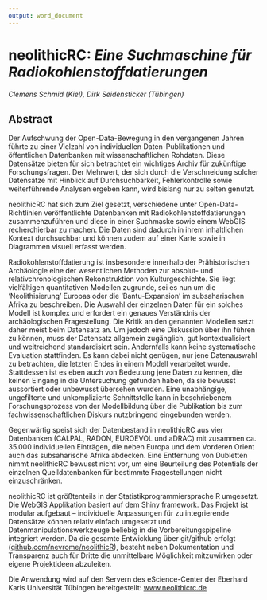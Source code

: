 ```yaml
---
output: word_document
---
```


# neolithicRC: *Eine Suchmaschine für Radiokohlenstoffdatierungen*

*Clemens Schmid (Kiel), Dirk Seidensticker (Tübingen)*

## Abstract

Der Aufschwung der Open-Data-Bewegung in den vergangenen Jahren führte zu einer Vielzahl von individuellen Daten-Publikationen und öffentlichen Datenbanken mit wissenschaftlichen Rohdaten. Diese Datensätze bieten für sich betrachtet ein wichtiges Archiv für zukünftige Forschungsfragen. Der Mehrwert, der sich durch die Verschneidung solcher Datensätze mit Hinblick auf Durchsuchbarkeit, Fehlerkontrolle sowie weiterführende Analysen ergeben kann, wird bislang nur zu selten genutzt.

neolithicRC hat sich zum Ziel gesetzt, verschiedene unter Open-Data-Richtlinien veröffentlichte Datenbanken mit Radiokohlenstoffdatierungen zusammenzuführen und diese in einer Suchmaske sowie einem WebGIS recherchierbar zu machen. Die Daten sind dadurch in ihrem inhaltlichen Kontext durchsuchbar und können zudem auf einer Karte sowie in Diagrammen visuell erfasst werden.

Radiokohlenstoffdatierung ist insbesondere innerhalb der Prähistorischen Archäologie eine der wesentlichen Methoden zur absolut- und relativchronologischen Rekonstruktion von Kulturgeschichte. Sie liegt vielfältigen quantitativen Modellen zugrunde, sei es nun um die 'Neolithisierung' Europas oder die 'Bantu-Expansion' im subsaharischen Afrika zu beschreiben. Die Auswahl der einzelnen Daten für ein solches Modell ist komplex und erfordert ein genaues Verständnis der archäologischen Fragestellung. Die Kritik an den genannten Modellen setzt daher meist beim Datensatz an. Um jedoch eine Diskussion über ihn führen zu können, muss der Datensatz allgemein zugänglich, gut kontextualisiert und weitreichend standardisiert sein. Andernfalls kann keine systematische Evaluation stattfinden. Es kann dabei nicht genügen, nur jene Datenauswahl zu betrachten, die letzten Endes in einem Modell verarbeitet wurde. Stattdessen ist es eben auch von Bedeutung jene Daten zu kennen, die keinen Eingang in die Untersuchung gefunden haben, da sie bewusst aussortiert oder unbewusst übersehen wurden. Eine unabhängige, ungefilterte und unkomplizierte Schnittstelle kann in beschriebenem Forschungsprozess von der Modellbildung über die Publikation bis zum fachwissenschaftlichen Diskurs nutzbringend eingebunden werden.

Gegenwärtig speist sich der Datenbestand in neolithicRC aus vier Datenbanken (CALPAL, RADON, EUROEVOL und aDRAC) mit zusammen ca. 35.000 individuellen Einträgen, die neben Europa und dem Vorderen Orient auch das subsaharische Afrika abdecken. Eine Entfernung von Dubletten nimmt neolithicRC bewusst nicht vor, um eine Beurteilung des Potentials der einzelnen Quelldatenbanken für bestimmte Fragestellungen nicht einzuschränken.

neolithicRC ist größtenteils in der Statistikprogrammiersprache R umgesetzt. Die WebGIS Applikation basiert auf dem Shiny framework. Das Projekt ist modular aufgebaut -- individuelle Anpassungen für zu integrierende Datensätze können relativ einfach umgesetzt und Datenmanipulationswerkzeuge beliebig in die Vorbereitungspipeline integriert werden. Da die gesamte Entwicklung über git/github erfolgt ([github.com/nevrome/neolithicR](https://github.com/nevrome/neolithicR)), besteht neben Dokumentation und Transparenz auch für Dritte die unmittelbare Möglichkeit mitzuwirken oder eigene Projektideen abzuleiten.

Die Anwendung wird auf den Servern des eScience-Center der Eberhard Karls Universität Tübingen bereitgestellt: [www.neolithicrc.de](http://www.neolithicrc.de/)
